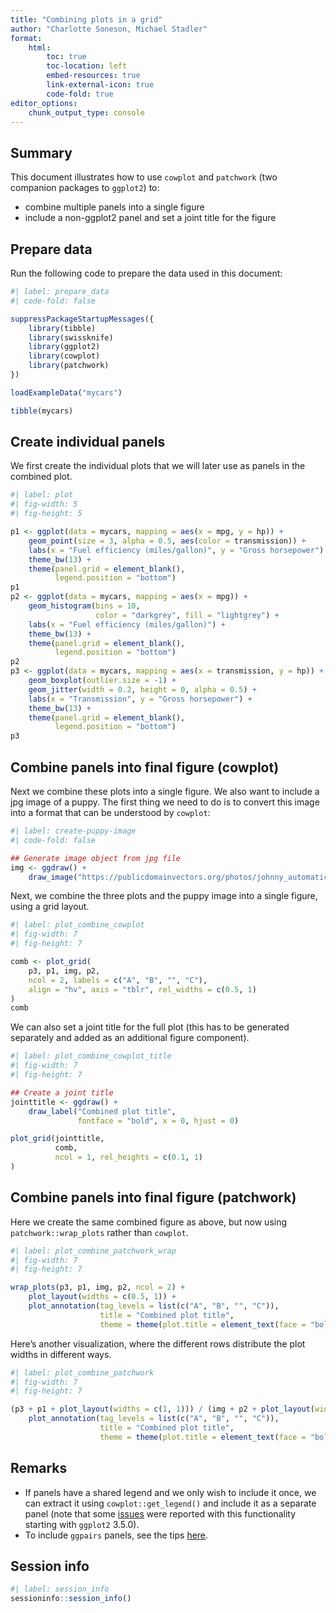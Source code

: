 ```yaml
---
title: "Combining plots in a grid"
author: "Charlotte Soneson, Michael Stadler"
format:
    html:
        toc: true
        toc-location: left
        embed-resources: true
        link-external-icon: true
        code-fold: true
editor_options: 
    chunk_output_type: console
---
```


## Summary

This document illustrates how to use `cowplot` and `patchwork` (two companion 
packages to `ggplot2`) to:

- combine multiple panels into a single figure
- include a non-ggplot2 panel and set a joint title for the figure

## Prepare data

Run the following code to prepare the data used in this document:

```r
#| label: prepare_data
#| code-fold: false

suppressPackageStartupMessages({
    library(tibble)
    library(swissknife)
    library(ggplot2)
    library(cowplot)
    library(patchwork)
})

loadExampleData("mycars")

tibble(mycars)
```

## Create individual panels

We first create the individual plots that we will later use as panels in the 
combined plot. 

```r
#| label: plot
#| fig-width: 5
#| fig-height: 5

p1 <- ggplot(data = mycars, mapping = aes(x = mpg, y = hp)) +
    geom_point(size = 3, alpha = 0.5, aes(color = transmission)) +
    labs(x = "Fuel efficiency (miles/gallon)", y = "Gross horsepower") +
    theme_bw(13) +
    theme(panel.grid = element_blank(),
          legend.position = "bottom")
p1
p2 <- ggplot(data = mycars, mapping = aes(x = mpg)) +
    geom_histogram(bins = 10, 
                   color = "darkgrey", fill = "lightgrey") +
    labs(x = "Fuel efficiency (miles/gallon)") +
    theme_bw(13) +
    theme(panel.grid = element_blank(),
          legend.position = "bottom")
p2
p3 <- ggplot(data = mycars, mapping = aes(x = transmission, y = hp)) + 
    geom_boxplot(outlier.size = -1) + 
    geom_jitter(width = 0.2, height = 0, alpha = 0.5) + 
    labs(x = "Transmission", y = "Gross horsepower") + 
    theme_bw(13) + 
    theme(panel.grid = element_blank(),
          legend.position = "bottom")
p3
```

## Combine panels into final figure (cowplot)

Next we combine these plots into a single figure. We also want to include a 
jpg image of a puppy. The first thing we need to do is to convert this image 
into a format that can be understood by `cowplot`:

```r
#| label: create-puppy-image
#| code-fold: false

## Generate image object from jpg file
img <- ggdraw() + 
    draw_image("https://publicdomainvectors.org/photos/johnny_automatic_puppy.png")
```

Next, we combine the three plots and the puppy image into a single figure, 
using a grid layout. 

```r
#| label: plot_combine_cowplot
#| fig-width: 7
#| fig-height: 7

comb <- plot_grid(
    p3, p1, img, p2, 
    ncol = 2, labels = c("A", "B", "", "C"), 
    align = "hv", axis = "tblr", rel_widths = c(0.5, 1)
)
comb
```

We can also set a joint title for the full plot (this has 
to be generated separately and added as an additional figure component). 

```r
#| label: plot_combine_cowplot_title
#| fig-width: 7
#| fig-height: 7

## Create a joint title
jointtitle <- ggdraw() + 
    draw_label("Combined plot title",
               fontface = "bold", x = 0, hjust = 0)

plot_grid(jointtitle, 
          comb, 
          ncol = 1, rel_heights = c(0.1, 1)
)
```

## Combine panels into final figure (patchwork)

Here we create the same combined figure as above, but now using 
`patchwork::wrap_plots` rather than `cowplot`. 

```r
#| label: plot_combine_patchwork_wrap
#| fig-width: 7
#| fig-height: 7

wrap_plots(p3, p1, img, p2, ncol = 2) + 
    plot_layout(widths = c(0.5, 1)) + 
    plot_annotation(tag_levels = list(c("A", "B", "", "C")), 
                    title = "Combined plot title",
                    theme = theme(plot.title = element_text(face = "bold")))
```

Here's another visualization, where the different rows distribute the plot 
widths in different ways.

```r
#| label: plot_combine_patchwork
#| fig-width: 7
#| fig-height: 7

(p3 + p1 + plot_layout(widths = c(1, 1))) / (img + p2 + plot_layout(widths = c(0.5, 1))) + 
    plot_annotation(tag_levels = list(c("A", "B", "", "C")),
                    title = "Combined plot title",
                    theme = theme(plot.title = element_text(face = "bold")))
```

## Remarks

* If panels have a shared legend and we only wish to include it once, we 
can extract it using `cowplot::get_legend()` and include it as a separate 
panel (note that some 
[issues](https://github.com/wilkelab/cowplot/issues/202) were reported with this 
functionality starting with `ggplot2` 3.5.0).
* To include `ggpairs` panels, see the tips [here](https://fmicompbio.github.io/intermediate_ggplot2_FMI2023/intermediate_ggplot2.html#combining-plot-panels).

## Session info

```r
#| label: session_info
sessioninfo::session_info()
```
